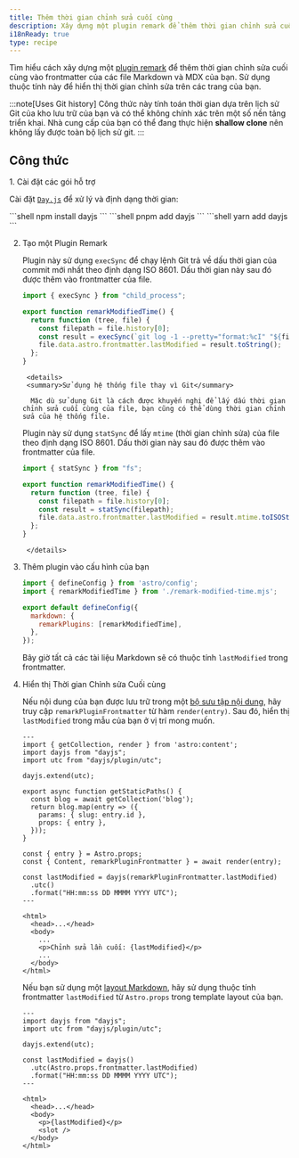 ```yaml
---
title: Thêm thời gian chỉnh sửa cuối cùng
description: Xây dựng một plugin remark để thêm thời gian chỉnh sửa cuối cùng vào Markdown và MDX của bạn.
i18nReady: true
type: recipe
---
```


Tìm hiểu cách xây dựng một [plugin remark](https://github.com/remarkjs/remark) để thêm thời gian chỉnh sửa cuối cùng vào frontmatter của các file Markdown và MDX của bạn. Sử dụng thuộc tính này để hiển thị thời gian chỉnh sửa trên các trang của bạn.

:::note[Uses Git history]
Công thức này tính toán thời gian dựa trên lịch sử Git của kho lưu trữ của bạn và có thể không chính xác trên một số nền tảng triển khai. Nhà cung cấp của bạn có thể đang thực hiện **shallow clone** nên không lấy được toàn bộ lịch sử git.
:::

## Công thức

<Steps>
1. Cài đặt các gói hỗ trợ

   Cài đặt [`Day.js`](https://www.npmjs.com/package/dayjs) để xử lý và định dạng thời gian:

   <PackageManagerTabs>
     <Fragment slot="npm">
       ```shell
       npm install dayjs
       ```
     </Fragment>
     <Fragment slot="pnpm">
       ```shell
       pnpm add dayjs
       ```
     </Fragment>
     <Fragment slot="yarn">
       ```shell
       yarn add dayjs
       ```
     </Fragment>
   </PackageManagerTabs>

2. Tạo một Plugin Remark

    Plugin này sử dụng `execSync` để chạy lệnh Git trả về dấu thời gian của commit mới nhất theo định dạng ISO 8601. Dấu thời gian này sau đó được thêm vào frontmatter của file.

     ```js title="remark-modified-time.mjs"
     import { execSync } from "child_process";

     export function remarkModifiedTime() {
       return function (tree, file) {
         const filepath = file.history[0];
         const result = execSync(`git log -1 --pretty="format:%cI" "${filepath}"`);
         file.data.astro.frontmatter.lastModified = result.toString();
       };
     }
     ```
		<details>
		<summary>Sử dụng hệ thống file thay vì Git</summary>

		 Mặc dù sử dụng Git là cách được khuyến nghị để lấy dấu thời gian chỉnh sửa cuối cùng của file, bạn cũng có thể dùng thời gian chỉnh sửa của hệ thống file.
     Plugin này sử dụng `statSync` để lấy `mtime` (thời gian chỉnh sửa) của file theo định dạng ISO 8601. Dấu thời gian này sau đó được thêm vào frontmatter của file.
     
     ```js title="remark-modified-time.mjs"
     import { statSync } from "fs";

     export function remarkModifiedTime() {
       return function (tree, file) {
         const filepath = file.history[0];
         const result = statSync(filepath);
         file.data.astro.frontmatter.lastModified = result.mtime.toISOString();
       };
     }
     ```
		</details>

3. Thêm plugin vào cấu hình của bạn

   ```js title="astro.config.mjs"
   import { defineConfig } from 'astro/config';
   import { remarkModifiedTime } from './remark-modified-time.mjs';

   export default defineConfig({
     markdown: {
       remarkPlugins: [remarkModifiedTime],
     },
   });
   ```

   Bây giờ tất cả các tài liệu Markdown sẽ có thuộc tính `lastModified` trong frontmatter.

4. Hiển thị Thời gian Chỉnh sửa Cuối cùng

   Nếu nội dung của bạn được lưu trữ trong một [bộ sưu tập nội dung](/vi/guides/content-collections/), hãy truy cập `remarkPluginFrontmatter` từ hàm `render(entry)`. Sau đó, hiển thị `lastModified` trong mẫu của bạn ở vị trí mong muốn.

   ```astro title="src/pages/posts/[slug].astro" {3-4,6,17,19-21,28}
   ---
   import { getCollection, render } from 'astro:content';
   import dayjs from "dayjs";
   import utc from "dayjs/plugin/utc";

   dayjs.extend(utc);

   export async function getStaticPaths() {
     const blog = await getCollection('blog');
     return blog.map(entry => ({
       params: { slug: entry.id },
       props: { entry },
     }));
   }

   const { entry } = Astro.props;
   const { Content, remarkPluginFrontmatter } = await render(entry);

   const lastModified = dayjs(remarkPluginFrontmatter.lastModified)
     .utc()
     .format("HH:mm:ss DD MMMM YYYY UTC");
   ---

   <html>
     <head>...</head>
     <body>
       ...
       <p>Chỉnh sửa lần cuối: {lastModified}</p>
       ...
     </body>
   </html>
   ```

   Nếu bạn sử dụng một [layout Markdown](/vi/basics/layouts/#markdown-layouts), hãy sử dụng thuộc tính frontmatter `lastModified` từ `Astro.props` trong template layout của bạn.

   ```astro title="src/layouts/BlogLayout.astro" {2-3,5,7-9,15}
   ---
   import dayjs from "dayjs";
   import utc from "dayjs/plugin/utc";

   dayjs.extend(utc);

   const lastModified = dayjs()
     .utc(Astro.props.frontmatter.lastModified)
     .format("HH:mm:ss DD MMMM YYYY UTC");
   ---

   <html>
     <head>...</head>
     <body>
       <p>{lastModified}</p>
       <slot />
     </body>
   </html>
   ```
</Steps>